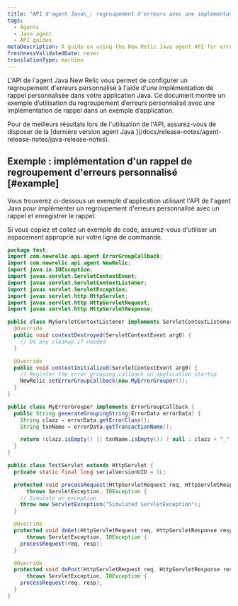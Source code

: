 ```yaml
---
title: "API d'agent Java\_: regroupement d'erreurs avec une implémentation de rappel personnalisée"
tags:
  - Agents
  - Java agent
  - API guides
metaDescription: A guide on using the New Relic Java agent API for error grouping with a custom callback implementation.
freshnessValidatedDate: never
translationType: machine
---
```


L'API de l'agent Java New Relic vous permet de configurer un regroupement d'erreurs personnalisé à l'aide d'une implémentation de rappel personnalisée dans votre application Java. Ce document montre un exemple d’utilisation du regroupement d’erreurs personnalisé avec une implémentation de rappel dans un exemple d’application.

<Callout variant="important">
  Pour de meilleurs résultats lors de l'utilisation de l'API, assurez-vous de disposer de la [dernière version agent Java ](/docs/release-notes/agent-release-notes/java-release-notes).
</Callout>

## Exemple : implémentation d'un rappel de regroupement d'erreurs personnalisé [#example]

Vous trouverez ci-dessous un exemple d'application utilisant l'API de l'agent Java pour implémenter un regroupement d'erreurs personnalisé avec un rappel et enregistrer le rappel.

<Callout variant="tip">
  Si vous copiez et collez un exemple de code, assurez-vous d'utiliser un espacement approprié sur votre ligne de commande.
</Callout>

```java
package test;
import com.newrelic.api.agent.ErrorGroupCallback;
import com.newrelic.api.agent.NewRelic;
import java.io.IOException;
import javax.servlet.ServletContextEvent;
import javax.servlet.ServletContextListener;
import javax.servlet.ServletException;
import javax.servlet.http.HttpServlet;
import javax.servlet.http.HttpServletRequest;
import javax.servlet.http.HttpServletResponse;

public class MyServletContextListener implements ServletContextListener {
  @Override
  public void contextDestroyed(ServletContextEvent arg0) {
    // Do any cleanup if needed
  }

  @Override
  public void contextInitialized(ServletContextEvent arg0) {
    // Register the error grouping callback on application startup
    NewRelic.setErrorGroupCallback(new MyErrorGrouper());
  }
}

public class MyErrorGrouper implements ErrorGroupCallback {
  public String generateGroupingString(ErrorData errorData) {
    String clazz = errorData.getErrorClass();
    String txnName = errorData.getTransactionName();

    return (clazz.isEmpty() || txnName.isEmpty()) ? null : clazz + "_" + txnName;
  }
}

public class TestServlet extends HttpServlet {
  private static final long serialVersionUID = 1L;

  protected void processRequest(HttpServletRequest req, HttpServletResponse resp)
      throws ServletException, IOException {
    // Simulate an exception
    throw new ServletException("Simulated ServletException");
  }

  @Override
  protected void doGet(HttpServletRequest req, HttpServletResponse resp)
      throws ServletException, IOException {
    processRequest(req, resp);
  }

  @Override
  protected void doPost(HttpServletRequest req, HttpServletResponse resp)
      throws ServletException, IOException {
    processRequest(req, resp);
  }
}
```